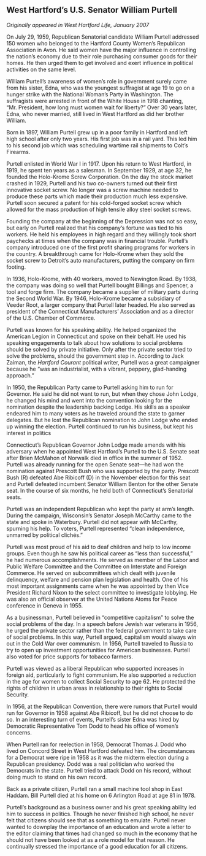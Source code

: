 ## West Hartford’s U.S. Senator William Purtell {-}

*Originally appeared in West Hartford Life, January 2007*

On July 29, 1959, Republican Senatorial candidate William Purtell addressed 150 women who belonged to the Hartford County Women’s Republican Association in Avon. He said women have the major influence in controlling the nation’s economy due to their role purchasing consumer goods for their homes. He then urged them to get involved and exert influence in political activities on the same level.

William Purtell’s awareness of women’s role in government surely came from his sister, Edna, who was the youngest suffragist at age 19 to go on a hunger strike with the National Woman’s Party in Washington. The suffragists were arrested in front of the White House in 1918 chanting, “Mr. President, how long must women wait for liberty?” Over 30 years later, Edna, who never married, still lived in West Hartford as did her brother William.

Born in 1897, William Purtell grew up in a poor family in Hartford and left high school after only two years. His first job was in a rail yard. This led him to his second job which was scheduling wartime rail shipments to Colt’s Firearms.

Purtell enlisted in World War I in 1917. Upon his return to West Hartford, in 1919, he spent ten years as a salesman. In September 1929, at age 32, he founded the Holo-Krome Screw Corporation. On the day the stock market crashed in 1929, Purtell and his two co-owners turned out their first innovative socket screw. No longer was a screw machine needed to produce these parts which made their production much less expensive. Purtell soon secured a patent for his cold-forged socket screw which allowed for the mass production of high tensile alloy steel socket screws.

Founding the company at the beginning of the Depression was not so easy, but early on Purtell realized that his company’s fortune was tied to his workers. He held his employees in high regard and they willingly took short paychecks at times when the company was in financial trouble. Purtell’s company introduced one of the first profit sharing programs for workers in the country. A breakthrough came for Holo-Krome when they sold the socket screw to Detroit’s auto manufacturers, putting the company on firm footing.

In 1936, Holo-Krome, with 40 workers, moved to Newington Road. By 1938, the company was doing so well that Purtell bought Billings and Spencer, a tool and forge firm. The company became a supplier of military parts during the Second World War. By 1946, Holo-Krome became a subsidiary of Veeder Root, a larger company that Purtell later headed. He also served as president of the Connecticut Manufacturers’ Association and as a director of the U.S. Chamber of Commerce.

Purtell was known for his speaking ability. He helped organized the American Legion in Connecticut and spoke on their behalf. He used his speaking engagements to talk about how solutions to social problems should be solved by private initiative. Only after the private sector tried to solve the problems, should the government step in. According to Jack Zaiman, the *Hartford Courant* political writer, Purtell was a great campaigner because he “was an industrialist, with a vibrant, peppery, glad-handing approach.”

In 1950, the Republican Party came to Purtell asking him to run for Governor. He said he did not want to run, but when they chose John Lodge, he changed his mind and went into the convention looking for the nomination despite the leadership backing Lodge. His skills as a speaker endeared him to many voters as he traveled around the state to garner delegates. But he lost the Republican nomination to John Lodge who ended up winning the election. Purtell continued to run his business, but kept his interest in politics

Connecticut’s Republican Governor John Lodge made amends with his adversary when he appointed West Hartford’s Purtell to the U.S. Senate seat after Brien McMahon of Norwalk died in office in the summer of 1952. Purtell was already running for the open Senate seat---he had won the nomination against Prescott Bush who was supported by the party. Prescott Bush (R) defeated Abe Ribicoff (D) in the November election for this seat and Purtell defeated incumbent Senator William Benton for the other Senate seat. In the course of six months, he held both of Connecticut’s Senatorial seats.

Purtell was an independent Republican who kept the party at arm's length. During the campaign, Wisconsin’s Senator Joseph McCarthy came to the state and spoke in Waterbury. Purtell did not appear with McCarthy, spurning his help. To voters, Purtell represented “clean independence, unmarred by political clichés.”

Purtell was most proud of his aid to deaf children and help to low income groups. Even though he saw his political career as “less than successful,” he had numerous accomplishments. He served as member of the Labor and Public Welfare Committee and the Committee on Interstate and Foreign Commerce. He served on subcommittees which dealt with juvenile delinquency, welfare and pension plan legislation and health. One of his most important assignments came when he was appointed by then Vice President Richard Nixon to the select committee to investigate lobbying. He was also an official observer at the United Nations Atoms for Peace conference in Geneva in 1955.

As a businessman, Purtell believed in “competitive capitalism” to solve the social problems of the day. In a speech before Jewish war veterans in 1956, he urged the private sector rather than the federal government to take care of social problems. In this way, Purtell argued, capitalism would always win out in the Cold War over communism. In 1956, Purtell traveled to Russia to try to open up investment opportunities for American businesses. Purtell also voted for price supports for tobacco farmers.

Purtell was viewed as a liberal Republican who supported increases in foreign aid, particularly to fight communism. He also supported a reduction in the age for women to collect Social Security to age 62. He protected the rights of children in urban areas in relationship to their rights to Social Security.

In 1956, at the Republican Convention, there were rumors that Purtell would run for Governor in 1958 against Abe Ribicoff, but he did not choose to do so. In an interesting turn of events, Purtell’s sister Edna was hired by Democratic Representative Tom Dodd to head his office of women’s concerns.

When Purtell ran for reelection in 1958, Democrat Thomas J. Dodd who lived on Concord Street in West Hartford defeated him. The circumstances for a Democrat were ripe in 1958 as it was the midterm election during a Republican presidency. Dodd was a real politician who worked the Democrats in the state. Purtell tried to attack Dodd on his record, without doing much to stand on his own record.

Back as a private citizen, Purtell ran a small machine tool shop in East Haddam. Bill Purtell died at his home on 6 Arlington Road at age 81 in 1978.

Purtell’s background as a business owner and his great speaking ability led him to success in politics. Though he never finished high school, he never felt that citizens should see that as something to emulate. Purtell never wanted to downplay the importance of an education and wrote a letter to the editor claiming that times had changed so much in the economy that he should not have been looked at as a role model for that reason. He continually stressed the importance of a good education for all citizens.
